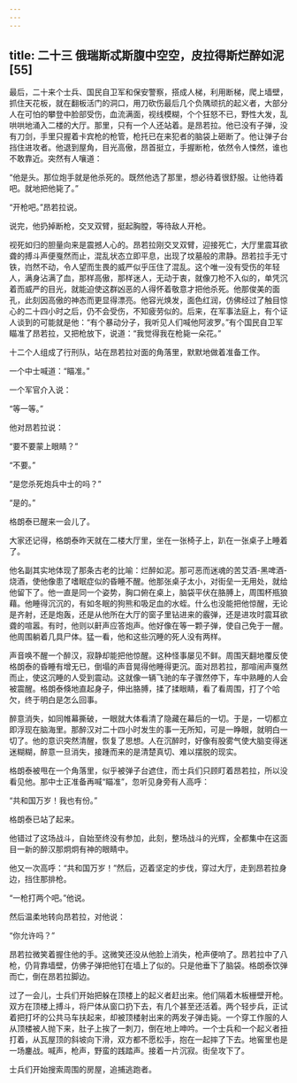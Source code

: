 ```yaml
---
---
---
```

title: 二十三 俄瑞斯忒斯腹中空空，皮拉得斯烂醉如泥[55]
---




最后，二十来个士兵、国民自卫军和保安警察，搭成人梯，利用断梯，爬上墙壁，抓住天花板，就在翻板活门的洞口，用刀砍伤最后几个负隅顽抗的起义者，大部分人在可怕的攀登中脸部受伤，血流满面，视线模糊，个个狂怒不已，野性大发，乱哄哄地涌入二楼的大厅。那里，只有一个人还站着。是昂若拉。他已没有子弹，没有刀剑，手里只握着卡宾枪的枪管，枪托已在来犯者的脑袋上砸断了。他让弹子台挡住进攻者。他退到屋角，目光高傲，昂首挺立，手握断枪，依然令人悚然，谁也不敢靠近。突然有人嚷道：

“他是头。那位炮手就是他杀死的。既然他选了那里，想必待着很舒服。让他待着吧。就地把他毙了。”

“开枪吧。”昂若拉说。

说完，他扔掉断枪，交叉双臂，挺起胸膛，等待敌人开枪。

视死如归的胆量向来是震撼人心的。昂若拉刚交叉双臂，迎接死亡，大厅里震耳欲聋的搏斗声便戛然而止，混乱状态立即平息，出现了坟墓般的肃静。昂若拉手无寸铁，岿然不动，令人望而生畏的威严似乎压住了混乱。这个唯一没有受伤的年轻人，满身沾满了血，那样高傲，那样迷人，无动于衷，就像刀枪不入似的，单凭沉着而威严的目光，就能迫使这群凶恶的人得怀着敬意才把他杀死。他那俊美的面孔，此刻因高傲的神态而更显得漂亮。他容光焕发，面色红润，仿佛经过了触目惊心的二十四小时之后，仍不会受伤，不知疲劳似的。后来，在军事法庭上，有个证人谈到的可能就是他：“有个暴动分子，我听见人们喊他阿波罗。”有个国民自卫军瞄准了昂若拉，又把枪放下，说道：“我觉得我在枪毙一朵花。”

十二个人组成了行刑队，站在昂若拉对面的角落里，默默地做着准备工作。

一个中士喊道：“瞄准。”

一个军官介入说：

“等一等。”

他对昂若拉说：

“要不要蒙上眼睛？”

“不要。”

“是您杀死炮兵中士的吗？”

“是的。”

格朗泰已醒来一会儿了。

大家还记得，格朗泰昨天就在二楼大厅里，坐在一张椅子上，趴在一张桌子上睡着了。

他名副其实地体现了那条古老的比喻：烂醉如泥。那可恶而迷魂的苦艾酒-黑啤酒-烧酒，使他像患了嗜眠症似的昏睡不醒。他那张桌子太小，对街垒一无用处，就给他留下了。他一直是同一个姿势，胸口俯在桌上，脑袋平伏在胳膊上，周围杯瓶狼藉。他睡得沉沉的，有如冬眠的狗熊和吸足血的水蛭。什么也没能把他惊醒，无论是齐射，还是炮轰，还是从他所在大厅的窗子里钻进来的霰弹，还是进攻时震耳欲聋的喧嚣。有时，他则以鼾声应答炮声。他好像在等一颗子弹，使自己免于一醒。他周围躺着几具尸体。猛一看，他和这些沉睡的死人没有两样。

声音唤不醒一个醉汉，寂静却能把他惊醒。这种怪事屡见不鲜。周围天翻地覆反使格朗泰的昏睡有增无已，倒塌的声音晃得他睡得更沉。面对昂若拉，那喧闹声戛然而止，使这沉睡的人受到震动。这就像一辆飞驰的车子骤然停下，车中熟睡的人会被震醒。格朗泰倏地直起身子，伸出胳膊，揉了揉眼睛，看了看周围，打了个哈欠，终于明白是怎么回事。

醉意消失，如同帷幕撕破，一眼就大体看清了隐藏在幕后的一切。于是，一切都立即浮现在脑海里。那醉汉对二十四小时发生的事一无所知，可是一睁眼，就明白一切了。他的意识突然清醒，恢复了思想。人在沉醉时，好像有股雾气使大脑变得迷迷糊糊，醉意一旦消失，接踵而来的是清楚真切、难以摆脱的现实。

格朗泰被甩在一个角落里，似乎被弹子台遮住，而士兵们只顾盯着昂若拉，所以没看见他。那中士正准备再喊“瞄准”，忽听见身旁有人高呼：

“共和国万岁！我也有份。”

格朗泰已站了起来。

他错过了这场战斗，自始至终没有参加，此刻，整场战斗的光辉，全都集中在这面目一新的醉汉那炯炯有神的眼睛中。

他又一次高呼：“共和国万岁！”然后，迈着坚定的步伐，穿过大厅，走到昂若拉身边，挡住那排枪。

“一枪打两个吧。”他说。

然后温柔地转向昂若拉，对他说：

“你允许吗？”

昂若拉微笑着握住他的手。这微笑还没从他脸上消失，枪声便响了。昂若拉中了八枪，仍背靠墙壁，仿佛子弹把他钉在墙上了似的。只是他垂下了脑袋。格朗泰饮弹而亡，倒在昂若拉脚边。

过了一会儿，士兵们开始把躲在顶楼上的起义者赶出来。他们隔着木板栅壁开枪。双方在顶楼上搏斗，将尸体从窗口扔下去，有几个甚至还活着。两个轻步兵，正试着把打坏的公共马车扶起来，却被顶楼射出来的两发子弹击毙。一个穿工作服的人从顶楼被人抛下来，肚子上挨了一刺刀，倒在地上呻吟。一个士兵和一个起义者扭打着，从瓦屋顶的斜坡向下滑，双方都不愿松手，抱在一起摔了下去。地窖里也是一场鏖战。喊声，枪声，野蛮的践踏声。接着一片沉寂。街垒攻下了。

士兵们开始搜索周围的房屋，追捕逃跑者。